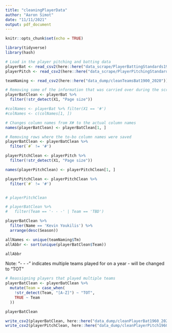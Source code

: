 ```yaml
---
title: "cleaningPlayerData"
author: "Aaron Simot"
date: "11/11/2021"
output: pdf_document
---
```


```r
knitr::opts_chunk$set(echo = TRUE)
```


```r
library(tidyverse)
library(hash)

```


```r

# Load in the player pitching and batting data
playerBat <- read_csv2(here::here("data_scrape/PlayerBattingStandards1960_2020"))
playerPitch <- read_csv2(here::here("data_scrape/PlayerPitchingStandards1960_2020"))

teamNaming <- read_csv2(here::here("data_dump/cleanTeamsBat1900_2020"))

```



```r

# Removing some of the information that was carried over during the scrape
playerBatClean <- playerBat %>%
  filter(!str_detect(X1, "Page size"))

#colNames <- playerBat %>% filter(X1 == '#')
#colNames <- c(colNames[1, ])

# Changes column names from X# to the actual column names
names(playerBatClean) <- playerBatClean[1, ]

# Removing rows where the to-bo column names were saved
playerBatClean <- playerBatClean %>%
  filter(`#` != '#')

playerPitchClean <- playerPitch %>%
  filter(!str_detect(X1, "Page size"))

names(playerPitchClean) <- playerPitchClean[1, ]

playerPitchClean <- playerPitchClean %>%
  filter(`#` != '#')


# playerPitchClean

```

```r

# playerBatClean %>%
#   filter(Team == '- - -' | Team == 'TBD')

playerBatClean %>%
  filter(Name == 'Kevin Youkilis') %>%
  arrange(desc(Season))

```


```r

allNames <- unique(teamNaming$Tm)
allAbbr <- sort(unique(playerBatClean$Team))

allAbbr


```

Note: "- - -" indicates multiple teams played for on a year - will be changed to "TOT"

```r

# Reassigning players that played multiple teams
playerBatClean <- playerBatClean %>%
  mutate(Team = case_when(
    !str_detect(Team, "[A-Z]") ~ "TOT",
    TRUE ~ Team
  ))

playerBatClean
```


```r

write_csv2(playerBatClean, here::here("data_dump/cleanPlayerBat1960_2020"))
write_csv2(playerPitchClean, here::here("data_dump/cleanPlayerPitch1960_2020"))


```







